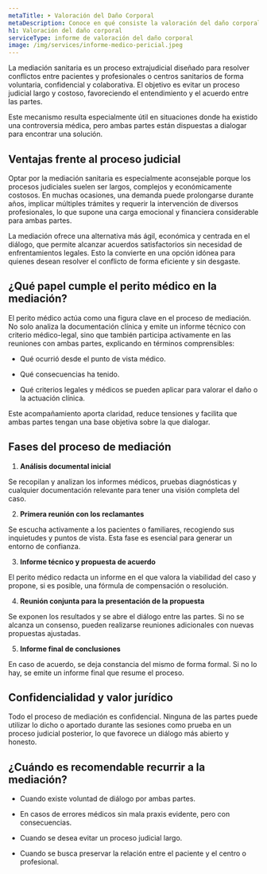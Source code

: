 ```yaml
---
metaTitle: ➤ Valoración del Daño Corporal
metaDescription: Conoce en qué consiste la valoración del daño corporal, qué se evalúa y cómo un perito médico puede ayudarte en reclamaciones legales o procesos de incapacidad.
h1: Valoración del daño corporal
serviceType: informe de valoración del daño corporal
image: /img/services/informe-medico-pericial.jpeg
---
```



La mediación sanitaria es un proceso extrajudicial diseñado para resolver conflictos entre pacientes y profesionales o centros sanitarios de forma voluntaria, confidencial y colaborativa. El objetivo es evitar un proceso judicial largo y costoso, favoreciendo el entendimiento y el acuerdo entre las partes.

Este mecanismo resulta especialmente útil en situaciones donde ha existido una controversia médica, pero ambas partes están dispuestas a dialogar para encontrar una solución.

## Ventajas frente al proceso judicial

Optar por la mediación sanitaria es especialmente aconsejable porque los procesos judiciales suelen ser largos, complejos y económicamente costosos. En muchas ocasiones, una demanda puede prolongarse durante años, implicar múltiples trámites y requerir la intervención de diversos profesionales, lo que supone una carga emocional y financiera considerable para ambas partes.

La mediación ofrece una alternativa más ágil, económica y centrada en el diálogo, que permite alcanzar acuerdos satisfactorios sin necesidad de enfrentamientos legales. Esto la convierte en una opción idónea para quienes desean resolver el conflicto de forma eficiente y sin desgaste.

## ¿Qué papel cumple el perito médico en la mediación?

El perito médico actúa como una figura clave en el proceso de mediación. No solo analiza la documentación clínica y emite un informe técnico con criterio médico-legal, sino que también participa activamente en las reuniones con ambas partes, explicando en términos comprensibles:

- Qué ocurrió desde el punto de vista médico.

- Qué consecuencias ha tenido.

- Qué criterios legales y médicos se pueden aplicar para valorar el daño o la actuación clínica.

Este acompañamiento aporta claridad, reduce tensiones y facilita que ambas partes tengan una base objetiva sobre la que dialogar.

## Fases del proceso de mediación

1. **Análisis documental inicial**

Se recopilan y analizan los informes médicos, pruebas diagnósticas y cualquier documentación relevante para tener una visión completa del caso.

2. **Primera reunión con los reclamantes**

Se escucha activamente a los pacientes o familiares, recogiendo sus inquietudes y puntos de vista. Esta fase es esencial para generar un entorno de confianza.

3. **Informe técnico y propuesta de acuerdo**

El perito médico redacta un informe en el que valora la viabilidad del caso y propone, si es posible, una fórmula de compensación o resolución.

4. **Reunión conjunta para la presentación de la propuesta**

Se exponen los resultados y se abre el diálogo entre las partes. Si no se alcanza un consenso, pueden realizarse reuniones adicionales con nuevas propuestas ajustadas.

5. **Informe final de conclusiones**

En caso de acuerdo, se deja constancia del mismo de forma formal. Si no lo hay, se emite un informe final que resume el proceso.

## Confidencialidad y valor jurídico

Todo el proceso de mediación es confidencial. Ninguna de las partes puede utilizar lo dicho o aportado durante las sesiones como prueba en un proceso judicial posterior, lo que favorece un diálogo más abierto y honesto.

## ¿Cuándo es recomendable recurrir a la mediación?

- Cuando existe voluntad de diálogo por ambas partes.

- En casos de errores médicos sin mala praxis evidente, pero con consecuencias.

- Cuando se desea evitar un proceso judicial largo.

- Cuando se busca preservar la relación entre el paciente y el centro o profesional.
